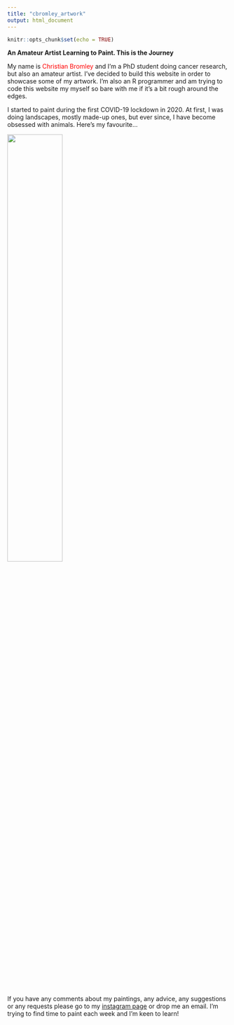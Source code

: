 ```yaml
---
title: "cbromley_artwork"
output: html_document
---
```


```r
knitr::opts_chunk$set(echo = TRUE)
```

__An Amateur Artist Learning to Paint. This is the Journey__

My name is <span style="color: red;">Christian Bromley</span> and I'm a PhD student doing cancer research, but also an amateur artist. I've decided to build this website in order to showcase some of my artwork. I'm also an R programmer and am trying to code this website my myself so bare with me if it's a bit rough around the edges.

I started to paint during the first COVID-19 lockdown in 2020. At first, I was  doing landscapes, mostly made-up ones, but ever since, I have become obsessed with animals. Here's my favourite...

<img src="painting/true_deer.jpeg" style="width:50%">

If you have any comments about my paintings, any advice, any suggestions or any requests please go to my [instagram page](https://www.instagram.com/cbromley_artwork/) or drop me an email. I'm trying to find time to paint each week and I'm keen to learn!


